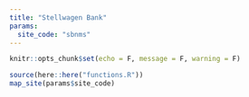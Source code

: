 ```yaml
---
title: "Stellwagen Bank"
params:
  site_code: "sbnms"
---
```

```r
knitr::opts_chunk$set(echo = F, message = F, warning = F)
```
```r
source(here::here("functions.R"))
map_site(params$site_code)
```
